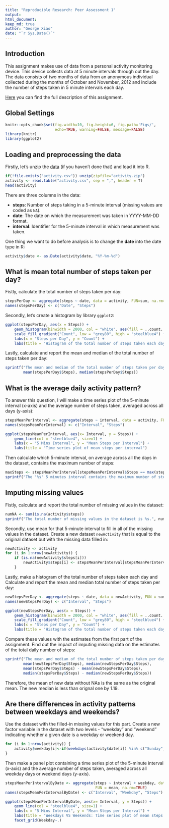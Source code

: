 ```yaml
---
title: "Reproducible Research: Peer Assessment 1"
output: 
html_document:
keep_md: true
author: "George Xiao"
date: "`r Sys.Date()`"
---
```


## Introduction
This assignment makes use of data from a personal activity monitoring device. This device collects data at 5 minute intervals through out the day. The data consists of two months of data from an anonymous individual collected during the months of October and November, 2012 and include the number of steps taken in 5 minute intervals each day.

[Here](https://github.com/rdpeng/RepData_PeerAssessment1) you can find the full description of this assignment. 

## Global Settings

```r
knitr::opts_chunk$set(fig.width=10, fig.height=6, fig.path='Figs/',
                      echo=TRUE, warning=FALSE, message=FALSE)
library(knitr)
library(ggplot2)
```

## Loading and preprocessing the data
Firstly, let's unzip the [data](https://d396qusza40orc.cloudfront.net/repdata%2Fdata%2Factivity.zip) (if you haven't done that) and load it into R.

```r
if(!file.exists("activity.csv")) unzip(zipfile="activity.zip")
activity <- read.table("activity.csv", sep = ",", header = T)
head(activity)
```

There are three columns in the data:

- **steps**: Number of steps taking in a 5-minute interval (missing values are coded as `NA`).
- **date**: The date on which the measurement was taken in YYYY-MM-DD format.
- **interval**: Identifier for the 5-minute interval in which measurement was taken.

One thing we want to do before analysis is to change the **date** into the date type in R:

```r
activity$date <- as.Date(activity$date, "%Y-%m-%d")
```

## What is mean total number of steps taken per day?
Fistly, calculate the total number of steps taken per day:

```r
stepsPerDay <- aggregate(steps ~ date, data = activity, FUN=sum, na.rm=TRUE)
names(stepsPerDay) <- c("Date", "Steps")
```

Secondly, let's create a histogram by library `ggplot2`:
```r
ggplot(stepsPerDay, aes(x = Steps)) + 
    geom_histogram(binwidth = 2000, col = "white", aes(fill = ..count..)) +
    scale_fill_gradient("Count", low = "grey80", high = "steelblue4") +
    labs(x = "Steps per Day", y = "Count") + 
    labs(title = "Histogram of the total number of steps taken each day")
```

Lastly, calculate and report the mean and median of the total number of steps taken per day:
```r
sprintf("The mean and median of the total number of steps taken per day is %.2f and %.2f.", 
        mean(stepsPerDay$Steps), median(stepsPerDay$Steps))
```

## What is the average daily activity pattern?
To answer this question, I will make a time series plot of the 5-minute interval (x-axis) and the average number of steps taken, averaged across all days (y-axis):

```r
stepsMeanPerInterval <- aggregate(steps ~ interval, data = activity, FUN = mean, na.rm=TRUE)
names(stepsMeanPerInterval) <- c("Interval", "Steps")

ggplot(stepsMeanPerInterval, aes(x= Interval, y = Steps)) + 
    geom_line(col = "steelblue4", size=1) +
    labs(x = "5 Mins Interval", y = "Mean Steps per Interval") + 
    labs(title = "Time series plot of mean steps per interval")
```

Then calculate which 5-minute interval, on average across all the days in the dataset, contains the maximum number of steps:

```r
maxSteps <- stepsMeanPerInterval[stepsMeanPerInterval$Steps == max(stepsMeanPerInterval$Steps), "Interval"]
sprintf("The '%s' 5 minutes interval contains the maximum number of steps, on average across all the days in the dataset.", maxSteps)
```


## Imputing missing values
Fistly, calculate and report the total number of missing values in the dataset:
```r
numNA <- sum(is.na(activity$steps))
sprintf("The total number of missing values in the dataset is %s.", numNA)
```

Secondly, use mean for that 5-minute interval to fill in all of the missing values in the dataset. Create a new dataset `newActivity` that is equal to the original dataset but with the missing data filled in:

```r
newActivity <- activity 
for (i in 1:nrow(newActivity)) {
    if (is.na(newActivity$steps[i]))
        newActivity$steps[i] <- stepsMeanPerInterval[stepsMeanPerInterval$Interval == newActivity$interval[i], "Steps"]
    }
```

Lastly, make a histogram of the total number of steps taken each day and Calculate and report the mean and median total number of steps taken per day: 

```r
newStepsPerDay <- aggregate(steps ~ date, data = newActivity, FUN = sum, na.rm=TRUE)
names(newStepsPerDay) <- c("Interval", "Steps")

ggplot(newStepsPerDay, aes(x = Steps)) + 
    geom_histogram(binwidth = 2000, col = "white", aes(fill = ..count..)) +
    scale_fill_gradient("Count", low = "grey80", high = "steelblue4") +
    labs(x = "Steps per Day", y = "Count") + 
    labs(title = "Histogram of the total number of steps taken each day")
```

Compare these values with the estimates from the first part of the assignment. Find out the impact of imputing missing data on the estimates of the total daily number of steps:

```r
sprintf("The mean and median of the total number of steps taken per day for the new data is %.2f and %.2f. The difference from the original mean and median is %.2f and %.2f.", 
        mean(newStepsPerDay$Steps), median(newStepsPerDay$Steps),
        mean(stepsPerDay$Steps) - mean(newStepsPerDay$Steps), 
        median(stepsPerDay$Steps) - median(newStepsPerDay$Steps))
```

Therefore, the mean of new data without NAs is the same as the original mean. The new median is less than orignal one by 1.19.

## Are there differences in activity patterns between weekdays and weekends?
Use the dataset with the filled-in missing values for this part. Create a new factor variable in the dataset with two levels - "weekday" and "weekend" indicating whether a given date is a weekday or weekend day.

```r
for (i in 1:nrow(activity)) {
    activity$weekday[i]<-if(weekdays(activity$date[i]) %in% c("Sunday", "Saturday")) "Weekend" else "Weekday"
}
```

Then make a panel plot containing a time series plot of the 5-minute interval (x-axis) and the average number of steps taken, averaged across all weekday days or weekend days (y-axis).

```r
stepsMeanPerIntervalByDate <- aggregate(steps ~ interval + weekday, data = activity, 
                                        FUN = mean, na.rm=TRUE)
names(stepsMeanPerIntervalByDate) <- c("Interval", "Weekday", "Steps")

ggplot(stepsMeanPerIntervalByDate, aes(x= Interval, y = Steps)) + 
    geom_line(col = "steelblue4", size=1) +
    labs(x = "5 Mins Interval", y = "Mean Steps per Interval") + 
    labs(title = "Weekdays VS Weekends: Time series plot of mean steps per interval") +
    facet_grid(Weekday~.)
```

